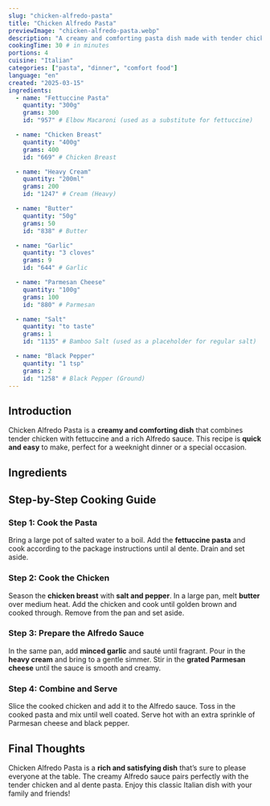 ```yaml
---
slug: "chicken-alfredo-pasta"
title: "Chicken Alfredo Pasta"
previewImage: "chicken-alfredo-pasta.webp"
description: "A creamy and comforting pasta dish made with tender chicken, fettuccine, and a rich Alfredo sauce."
cookingTime: 30 # in minutes
portions: 4
cuisine: "Italian"
categories: ["pasta", "dinner", "comfort food"]
language: "en"
created: "2025-03-15"
ingredients:
  - name: "Fettuccine Pasta"
    quantity: "300g"
    grams: 300
    id: "957" # Elbow Macaroni (used as a substitute for fettuccine)

  - name: "Chicken Breast"
    quantity: "400g"
    grams: 400
    id: "669" # Chicken Breast

  - name: "Heavy Cream"
    quantity: "200ml"
    grams: 200
    id: "1247" # Cream (Heavy)

  - name: "Butter"
    quantity: "50g"
    grams: 50
    id: "838" # Butter

  - name: "Garlic"
    quantity: "3 cloves"
    grams: 9
    id: "644" # Garlic

  - name: "Parmesan Cheese"
    quantity: "100g"
    grams: 100
    id: "880" # Parmesan

  - name: "Salt"
    quantity: "to taste"
    grams: 1
    id: "1135" # Bamboo Salt (used as a placeholder for regular salt)

  - name: "Black Pepper"
    quantity: "1 tsp"
    grams: 2
    id: "1258" # Black Pepper (Ground)
---
```



## Introduction

Chicken Alfredo Pasta is a **creamy and comforting dish** that combines tender chicken with fettuccine and a rich Alfredo sauce. This recipe is **quick and easy** to make, perfect for a weeknight dinner or a special occasion.

## Ingredients

<IngredientsList
  ingredients={frontmatter.ingredients}
  portions={frontmatter.portions}
/>

## Step-by-Step Cooking Guide

### Step 1: Cook the Pasta

Bring a large pot of salted water to a boil. Add the **fettuccine pasta** and cook according to the package instructions until al dente. Drain and set aside.

<CookingStep action="boiling-pasta-long" alt="Boiling pasta in a pot" />

### Step 2: Cook the Chicken

Season the **chicken breast** with **salt and pepper**. In a large pan, melt **butter** over medium heat. Add the chicken and cook until golden brown and cooked through. Remove from the pan and set aside.

<CookingStep
  action="frying-pan-meat-poultry-breast"
  alt="Frying chicken breast in a pan"
/>

### Step 3: Prepare the Alfredo Sauce

In the same pan, add **minced garlic** and sauté until fragrant. Pour in the **heavy cream** and bring to a gentle simmer. Stir in the **grated Parmesan cheese** until the sauce is smooth and creamy.

<CookingStep
  action="stirring-saucePan-cream"
  alt="Stirring creamy sauce in a pan"
/>

### Step 4: Combine and Serve

Slice the cooked chicken and add it to the Alfredo sauce. Toss in the cooked pasta and mix until well coated. Serve hot with an extra sprinkle of Parmesan cheese and black pepper.

<CookingStep
  action="serve-pasta-alfredo"
  alt="Stirring pasta with chicken and sauce"
/>

## Final Thoughts

Chicken Alfredo Pasta is a **rich and satisfying dish** that’s sure to please everyone at the table. The creamy Alfredo sauce pairs perfectly with the tender chicken and al dente pasta. Enjoy this classic Italian dish with your family and friends!

<NutritionFacts ingredients={frontmatter.ingredients} />

